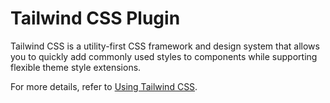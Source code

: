# Tailwind CSS Plugin

Tailwind CSS is a utility-first CSS framework and design system that allows you to quickly add commonly used styles to components while supporting flexible theme style extensions.

For more details, refer to [Using Tailwind CSS](/guides/basic-features/css/tailwindcss).